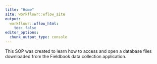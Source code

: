 ```yaml
---
title: "Home"
site: workflowr::wflow_site
output:
  workflowr::wflow_html:
    toc: false
editor_options:
  chunk_output_type: console
---
```


This SOP was created to learn how to access and open a database files downloaded from the Fieldbook data collection application.

